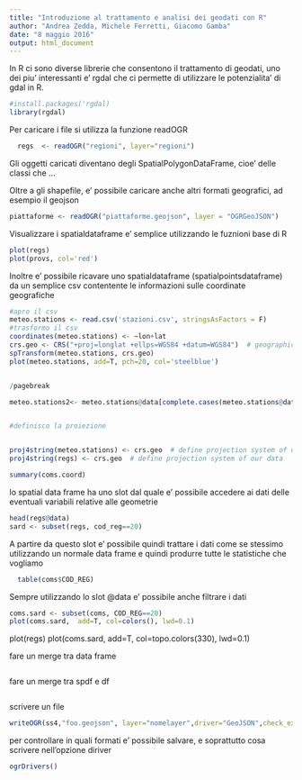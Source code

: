 ```yaml
---
title: "Introduzione al trattamento e analisi dei geodati con R"
author: "Andrea Zedda, Michele Ferretti, Giacomo Gamba"
date: "8 maggio 2016"
output: html_document
---
```


In  R ci sono diverse librerie che consentono il trattamento di geodati, uno dei piu' interessanti e' rgdal che ci permette di utilizzare le potenzialita' di gdal in R.

```r
#install.packages('rgdal)
library(rgdal)

```

Per caricare i file si utilizza la funzione readOGR

```r
  regs  <- readOGR("regioni", layer="regioni")
```

Gli oggetti caricati diventano degli SpatialPolygonDataFrame, cioe' delle classi che ...


Oltre a gli shapefile, e' possibile caricare anche altri formati geografici, ad esempio il geojson

```r
piattaforme <- readOGR("piattaforme.geojson", layer = "OGRGeoJSON")

```

Visualizzare i spatialdataframe e' semplice utilizzando le fuznioni base di R

```r

plot(regs)
plot(provs, col='red')

```


Inoltre e' possibile ricavare uno spatialdataframe (spatialpointsdataframe) da un semplice csv contentente le informazioni sulle coordinate geografiche
```r
#apro il csv
meteo.stations <- read.csv('stazioni.csv', stringsAsFactors = F)
#trasformo il csv
coordinates(meteo.stations) <- ~lon+lat
crs.geo <- CRS("+proj=longlat +ellps=WGS84 +datum=WGS84")  # geographical, datum WGS84
spTransform(meteo.stations, crs.geo) 
plot(meteo.stations, add=T, pch=20, col='steelblue')


/pagebreak 

meteo.stations2<- meteo.stations@data[complete.cases(meteo.stations@data),]


#definisco la proiezione


proj4string(meteo.stations) <- crs.geo  # define projection system of our data
proj4string(regs) <- crs.geo  # define projection system of our data

summary(coms.coord)


```


lo spatial data frame ha uno slot dal quale e' possibile accedere ai dati delle eventuali variabili relative alle geometrie

```r
head(regs@data)
sard <- subset(regs, cod_reg==20)
```

A partire da questo slot e' possibile quindi trattare i dati come se stessimo utilizzando un normale data frame e quindi produrre tutte le statistiche che vogliamo

```r
  table(coms$COD_REG)
```

Sempre utilizzando lo slot @data e' possibile anche filtrare i dati

```r
coms.sard <- subset(coms, COD_REG==20) 
plot(coms.sard,  add=T, col=colors(), lwd=0.1)

```

plot(regs)
plot(coms.sard,  add=T, col=topo.colors(330), lwd=0.1)


fare un merge tra data frame
```r

```

fare un merge tra spdf e df
```r

```





scrivere un file
```r
writeOGR(ss4,"foo.geojson", layer="nomelayer",driver="GeoJSON",check_exists = FALSE)

```

per controllare in quali formati e' possibile salvare, e soprattutto cosa scrivere nell'opzione diriver

```r
ogrDrivers()
```


